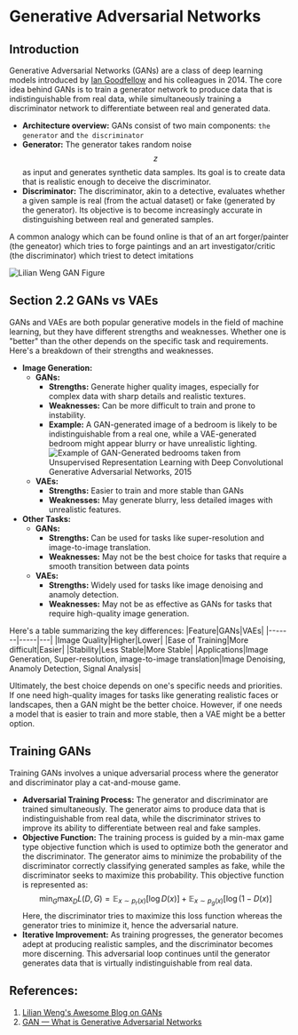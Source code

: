 # Generative Adversarial Networks

## Introduction
Generative Adversarial Networks (GANs) are a class of deep learning models introduced by [Ian Goodfellow](https://scholar.google.ca/citations?user=iYN86KEAAAAJ&hl=en) and his colleagues in 2014. The core idea behind GANs is to train a generator network to produce data that is indistinguishable from real data, while simultaneously training a discriminator network to differentiate between real and generated data.
* **Architecture overview:** GANs consist of two main components: `the generator` and `the discriminator`
* **Generator:** The generator takes random noise $$z$$ as input and generates synthetic data samples. Its goal is to create data that is realistic enough to deceive the discriminator.
* **Discriminator:** The discriminator, akin to a detective, evaluates whether a given sample is real (from the actual dataset) or fake (generated by the generator). Its objective is to become increasingly accurate in distinguishing between real and generated samples.

A common analogy which can be found online is that of an art forger/painter (the geneator) which tries to forge paintings and an art investigator/critic (the discriminator) which triest to detect imitations

![Lilian Weng GAN Figure](https://lilianweng.github.io/posts/2017-08-20-gan/GAN.png)

## Section 2.2 GANs vs VAEs
GANs and VAEs are both popular generative models in the field of machine learning, but they have different strengths and weaknesses. Whether one is "better" than the other depends on the specific task and requirements. Here's a breakdown of their strengths and weaknesses.
* **Image Generation:**
    - **GANs:**
        * **Strengths:** Generate higher quality images, especially for complex data with sharp details and realistic textures.
        * **Weaknesses:** Can be more difficult to train and prone to instability.
        * **Example:** A GAN-generated image of a bedroom is likely to be indistinguishable from a real one, while a VAE-generated bedroom might appear blurry or have unrealistic lighting.
        ![Example of GAN-Generated bedrooms taken from Unsupervised Representation Learning with Deep Convolutional Generative Adversarial Networks, 2015](https://machinelearningmastery.com/wp-content/uploads/2019/04/Example-of-GAN-Generated-Photographs-of-Bedrooms.png)
    - **VAEs:**
        * **Strengths:** Easier to train and more stable than GANs
        * **Weaknesses:** May generate blurry, less detailed images with unrealistic features.
* **Other Tasks:**
    - **GANs:**
        * **Strengths:** Can be used for tasks like super-resolution and image-to-image translation.
        * **Weaknesses:** May not be the best choice for tasks that require a smooth transition between data points
    - **VAEs:**
        * **Strengths:** Widely used for tasks like image denoising and anamoly detection.
        * **Weaknesses:** May not be as effective as GANs for tasks that require high-quality image generation.

Here's a table summarizing the key differences:
|Feature|GANs|VAEs|
|-------|-----|---|
|Image Quality|Higher|Lower|
|Ease of Training|More difficult|Easier|
|Stability|Less Stable|More Stable|
|Applications|Image Generation, Super-resolution, image-to-image translation|Image Denoising, Anamoly Detection, Signal Analysis|

Ultimately, the best choice depends on one's specific needs and priorities. If one need high-quality images for tasks like generating realistic faces or landscapes, then a GAN might be the better choice. However, if one needs a model that is easier to train and more stable, then a VAE might be a better option.

## Training GANs
Training GANs involves a unique adversarial process where the generator and discriminator play a cat-and-mouse game.

* **Adversarial Training Process:** The generator and discriminator are trained simultaneously. The generator aims to produce data that is indistinguishable from real data, while the discriminator strives to improve its ability to differentiate between real and fake samples.
* **Objective Function:** The training process is guided by a min-max game type objective function which is used to optimize both the generator and the discriminator. The generator aims to minimize the probability of the discriminator correctly classifying generated samples as fake, while the discriminator seeks to maximize this probability. This objective function is represented as:
$$\min_G \max_D L(D, G)=\mathbb{E}_{x \sim p_{r}(x)} [\log D(x)] + \mathbb{E}_{x \sim p_g(x)} [\log(1 - D(x)]$$
Here, the discriminator tries to maximize this loss function whereas the generator tries to minimize it, hence the adversarial nature.
* **Iterative Improvement:** As training progresses, the generator becomes adept at producing realistic samples, and the discriminator becomes more discerning. This adversarial loop continues until the generator generates data that is virtually indistinguishable from real data.

## References:
1. [Lilian Weng's Awesome Blog on GANs](https://lilianweng.github.io/posts/2017-08-20-gan/)
2. [GAN — What is Generative Adversarial Networks](https://jonathan-hui.medium.com/gan-whats-generative-adversarial-networks-and-its-application-f39ed278ef09)


